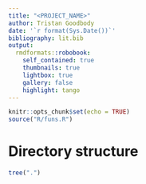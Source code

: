 ```yaml
---
title: "<PROJECT_NAME>"
author: Tristan Goodbody
date: '`r format(Sys.Date())`'
bibliography: lit.bib
output:
  rmdformats::robobook:
    self_contained: true
    thumbnails: true
    lightbox: true
    gallery: false
    highlight: tango
---
```


```r
knitr::opts_chunk$set(echo = TRUE)
source("R/funs.R")
```

# Directory structure
```r
tree(".")
```
